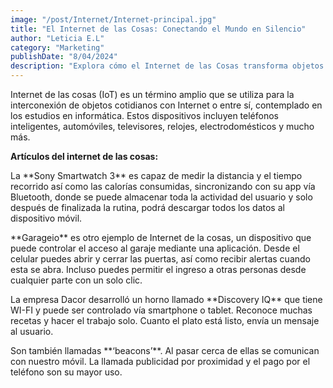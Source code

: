 ```yaml
---
image: "/post/Internet/Internet-principal.jpg"
title: "El Internet de las Cosas: Conectando el Mundo en Silencio"
author: "Leticia E.L"
category: "Marketing"
publishDate: "8/04/2024"
description: "Explora cómo el Internet de las Cosas transforma objetos cotidianos en agentes inteligentes, conectando nuestro entorno de formas que apenas comenzamos a comprender."
---
```


<ImageMDX
  src="/post/Internet/internet1.png"
  alt="internet"
  width={800}
  height={400}
/>

<Parrafo>
  Internet de las cosas (IoT) es un término amplio que se utiliza para la
  interconexión de objetos cotidianos con Internet o entre sí, contemplado en
  los estudios en informática. Estos dispositivos incluyen teléfonos
  inteligentes, automóviles, televisores, relojes, electrodomésticos y mucho
  más.
</Parrafo>

<SubSeccion>**Artículos del internet de las cosas:** </SubSeccion>

<ImageMDX
  src="/post/Internet/internet-2.jpg"
  alt="internet"
  width={800}
  height={400}
/>

<Parrafo>
  La **Sony Smartwatch 3** es capaz de medir la distancia y el tiempo recorrido así como las
  calorías consumidas, sincronizando con su app vía Bluetooth, donde se puede
  almacenar toda la actividad del usuario y solo después de finalizada la
  rutina, podrá descargar todos los datos al dispositivo móvil.
</Parrafo>

<ImageMDX
  src="/post/Internet/internet3_.jpg"
  alt="internet"
  width={800}
  height={400}
/>

<Parrafo>
  **Garageio** es otro ejemplo de Internet de la cosas, un dispositivo que puede
  controlar el acceso al garaje mediante una aplicación. Desde el celular puedes
  abrir y cerrar las puertas, así como recibir alertas cuando esta se abra.
  Incluso puedes permitir el ingreso a otras personas desde cualquier parte con
  un solo clic.
</Parrafo>

<ImageMDX
  src="/post/Internet/internet4-5.jpg"
  alt="internet"
  width={800}
  height={400}
/>

<Parrafo>
La empresa Dacor desarrolló un horno llamado **Discovery IQ** que tiene WI-FI y puede ser controlado vía smartphone o tablet. Reconoce muchas recetas y hacer el trabajo solo. Cuanto el plato está listo, envía un mensaje al usuario.

</Parrafo>

<ImageMDX
  src="/post/Internet/internet4.jpg"
  alt="internet"
  width={800}
  height={400}
/>

<Parrafo>
  Son también llamadas **‘beacons’**. Al pasar cerca de ellas se comunican con
  nuestro móvil. La llamada publicidad por proximidad y el pago por el teléfono
  son su mayor uso.
</Parrafo>
